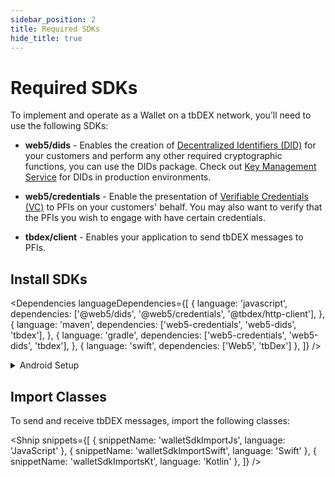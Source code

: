 ```yaml
---
sidebar_position: 2
title: Required SDKs
hide_title: true
---
```


<LanguageSwitcher languages="JavaScript, Kotlin, Swift" />

# Required SDKs

To implement and operate as a Wallet on a tbDEX network, you’ll need to use the following SDKs:

- **web5/dids** - Enables the creation of [Decentralized Identifiers (DID)](/) for your customers and perform any other required cryptographic functions, you can use the DIDs package. Check out [Key Management Service](/) for DIDs in production environments.

- **web5/credentials** - Enable the presentation of [Verifiable Credentials (VC)](/) to PFIs on your customers' behalf. You may also want to verify that the PFIs you wish to engage with have certain credentials.

- **tbdex/client** - Enables your application to send tbDEX messages to PFIs.

## Install SDKs

<Dependencies
  languageDependencies={[
    {
      language: 'javascript',
      dependencies: ['@web5/dids', '@web5/credentials', '@tbdex/http-client'],
    },
    {
      language: 'maven',
      dependencies: ['web5-credentials', 'web5-dids', 'tbdex'],
    },
    {
      language: 'gradle',
      dependencies: ['web5-credentials', 'web5-dids', 'tbdex'],
    },
    { language: 'swift', dependencies: ['Web5', 'tbDex'] },
  ]}
/>

<LanguageSwitchBlock>
  <div language="Kotlin">
    <details>
      <summary>Android Setup</summary>

      In order to have a smooth Android development experience, we've found the following to be helpful. Firstly, be sure to exclude `META-INF/DEPENDENCIES` as follows in your `build.gradle.kts` file:

      ```kotlin
      android {
          packagingOptions {
              exclude("META-INF/DEPENDENCIES")
          }
      }
      ```

      Additionally, you'll want to modify your `dependencies` object to look like the following:

      ```kotlin

      dependencies {

        implementation("xyz.block:tbdex-httpclient:0.11.0-beta") {
            exclude(group = "com.google.protobuf", module = "protobuf-java")
            exclude(group = "org.bouncycastle", module = "bcprov-jdk18on")
            exclude(group = "com.github.stephenc.jcip", module = "jcip-annotations")
            exclude(group = "com.google.crypto.tink", module="tink")
        }

        implementation("xyz.block:tbdex-protocol:0.11.0-beta") {
            exclude(group = "com.google.protobuf", module = "protobuf-java")
            exclude(group = "org.bouncycastle", module = "bcprov-jdk18on")
            exclude(group = "com.github.stephenc.jcip", module = "jcip-annotations")
            exclude(group = "com.google.crypto.tink", module="tink")

        }

      }
      ```

      Specifically, note the exclusion of a number of dependencies so that your app uses the versions of these libraries that are shipped with Android.
    </details>

  </div>
</LanguageSwitchBlock>

## Import Classes

To send and receive tbDEX messages, import the following classes:

<Shnip
  snippets={[
    { snippetName: 'walletSdkImportJs', language: 'JavaScript' },
    { snippetName: 'walletSdkImportSwift', language: 'Swift' },
    { snippetName: 'walletSdkImportsKt', language: 'Kotlin' },
  ]}
/>

